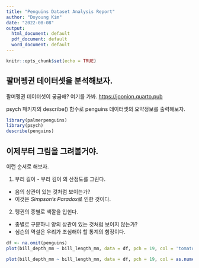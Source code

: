 ---
title: "Penguins Dataset Analysis Report"
author: "Doyoung Kim"
date: "2022-08-08"
output:
  html_document: default
  pdf_document: default
  word_document: default
---

```{r setup, include=FALSE}
knitr::opts_chunk$set(echo = TRUE)
```

## 팔머펭귄 데이터셋을 분석해보자.

팔머펭귄 데이터셋이 궁금해? 여기를 가봐.
<https://joonion.quarto.pub>

psych 패키지의 describe() 함수로 penguins 데이터셋의 요약정보를 출력해보자.

```{r}
library(palmerpenguins)
library(psych)
describe(penguins)
```

## 이제부터 그림을 그려볼거야.

이런 순서로 해보자.

1. 부리 길이 - 부리 깊이 의 산점도를 그린다.
  * 음의 상관이 있는 것처럼 보이는가?
  * 이것은 *Simpson's Paradox*로 인한 것이다.
2. 펭귄의 종별로 색깔을 입힌다.
  * 종별로 구분하니 양의 상관이 있는 것처럼 보이지 않는가?
  * 심슨의 역설은 우리가 조심해야 할 통계의 함정이다.
  
```{r}
df <- na.omit(penguins)
plot(bill_depth_mm ~ bill_length_mm, data = df, pch = 19, col = 'tomato')

plot(bill_depth_mm ~ bill_length_mm, data = df, pch = 19, col = as.numeric(df$species) + 1)
```
